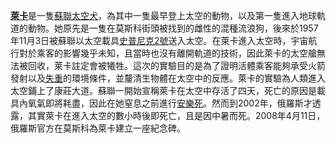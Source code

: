 '''[[莱卡_(犬)|萊卡]]'''是一隻[[蘇聯太空犬|蘇聯太空犬]]，為其中一隻最早登上太空的動物，以及第一隻進入地球軌道的動物。她原先是一隻在莫斯科街頭被找到的雌性的混種流浪狗，後來於1957年11月3日被蘇聯以太空載具[[史普尼克2號|史普尼克2號]]送入太空。在萊卡進入太空時，宇宙航行對於乘客的影響幾乎未知，且當時也沒有離開軌道的技術，因此萊卡的太空艙無法被回收，萊卡註定會被犧牲。這次的實驗目的是為了證明活體乘客能夠承受火箭發射以及[[失重|失重]]的環境條件，並釐清生物體在太空中的反應。萊卡的實驗為人類進入太空鋪上了康莊大道。蘇聯一開始宣稱萊卡在太空中存活了四天，死亡的原因是載具內氧氣即將耗盡，因此在她窒息之前進行[[安樂死|安樂死]]。然而到2002年，俄羅斯才透露，其實萊卡在進入太空的數小時後即死亡，且是因中暑而死。2008年4月11日，俄羅斯官方在莫斯科為萊卡建立一座紀念碑。